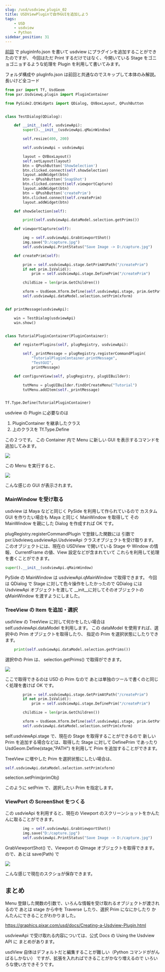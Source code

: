 ```yaml
---
slug: /usd/usdview_plugin_02
title: USDViewPluginで自作GUIを追加しよう
tags:
    - USD
    - usdview
    - Python
sidebar_position: 31
---
```


[前回](/usd/usdview_plugin_01) で pluginInfo.json を書いて usdview にプラグインを追加することができたのですが、
今回はただ Print するだけではなく、今開いている Stage をゴニョゴニョするような処理を
Plugin を利用して書いてみます。

フォルダ構成や plugInfo.json は前回と共通なのでスキップして本体のみ解説。
長いけど全コード

```python
from pxr import Tf, UsdGeom
from pxr.Usdviewq.plugin import PluginContainer

from PySide2.QtWidgets import QDialog, QVBoxLayout, QPushButton


class TestDialog(QDialog):

    def __init__(self, usdviewApi):
        super().__init__(usdviewApi.qMainWindow)

        self.resize(400, 200)

        self.usdviewApi = usdviewApi

        layout = QVBoxLayout()
        self.setLayout(layout)
        btn = QPushButton('ShowSelection')
        btn.clicked.connect(self.showSelection)
        layout.addWidget(btn)
        btn = QPushButton('SnapShot')
        btn.clicked.connect(self.viewportCapture)
        layout.addWidget(btn)
        btn = QPushButton('createPrim')
        btn.clicked.connect(self.createPrim)
        layout.addWidget(btn)

    def showSelection(self):

        print(self.usdviewApi.dataModel.selection.getPrims())

    def viewportCapture(self):

        img = self.usdviewApi.GrabViewportShot()
        img.save("D:/capture.jpg")
        self.usdviewApi.PrintStatus("Save Image -> D:/capture.jpg")

    def createPrim(self):

        prim = self.usdviewApi.stage.GetPrimAtPath("/createPrim")
        if not prim.IsValid():
            prim = self.usdviewApi.stage.DefinePrim("/createPrim")

        childSize = len(prim.GetChildren())

        xform = UsdGeom.Xform.Define(self.usdviewApi.stage, prim.GetPath().AppendChild(f"ChildNode_{childSize+1}"))
        self.usdviewApi.dataModel.selection.setPrim(xform)


def printMessage(usdviewApi):

    win = TestDialog(usdviewApi)
    win.show()


class TutorialPluginContainer(PluginContainer):

    def registerPlugins(self, plugRegistry, usdviewApi):

        self._printMessage = plugRegistry.registerCommandPlugin(
            "TutorialPluginContainer.printMessage",
            "TestGUI",
            printMessage)

    def configureView(self, plugRegistry, plugUIBuilder):

        tutMenu = plugUIBuilder.findOrCreateMenu("Tutorial")
        tutMenu.addItem(self._printMessage)


Tf.Type.Define(TutorialPluginContainer)
```

usdview の Plugin に必要なのは

1. PluginContainer を継承したクラス
2. 上のクラスを Tf.Type.Define

この２つです。
この Container 内で Menu に新しい GUI を表示するコマンドを追加してみます。

![](https://gyazo.com/c94221845730bcf4fb6747c6e4d9f29e.png)

この Menu を実行すると、

![](https://gyazo.com/cbc02418fd38c7a9fd886b6433772341.png)

こんな感じの GUI が表示されます。

### MainWindow を受け取る

usdview は Maya などと同じく PySide を利用して作られているので
カスタム GUI を作りたい場合も Maya と同じく MainWindow を取得して
その MainWindow を親にした Dialog を作成すれば OK です。

plugRegistry.registerCommandPlugin で登録した関数には
引数で pxr.Usdviewq.usdviewApi.UsdviewApi クラスオブジェクトを受け取ります。
このオブジェクトには、現在の USDView で開いている Stage や Window の情報、
CurrentFrame の値、View 設定などが含まれていて
これらを利用して処理を書くことができます。

```python
super().__init__(usdviewApi.qMainWindow)
```

PySide の MainWindow は usdviewApi.qMainWindow で取得できます。
今回は QDialog で Stage に対して色々操作をしたかったので
QDialog には UsdviewApi オブジェクトを渡して
\_\_init\_\_に対してそのオブジェクトの qMainWindow を渡すようにしました。

### TreeView の Item を追加・選択

usdView の TreeView に対して何かをしたい場合は self.usdviewApi.dataModel を利用します。
この dataModel を使用すれば、選択中の Prim オブジェクトを取得したり、
指定の Prim を選択状態にしたりできます。

```python
    print(self.usdviewApi.dataModel.selection.getPrims())
```

選択中の Prim は、 selection.getPrims() で取得ができます。

![](https://gyazo.com/a91faa582e88b6020517f786f43e0812.png)

ここで取得できるのは USD の Prim なので
あとは単独のツールで書くのと同じく処理を書けば OK です。

```python
        prim = self.usdviewApi.stage.GetPrimAtPath("/createPrim")
        if not prim.IsValid():
            prim = self.usdviewApi.stage.DefinePrim("/createPrim")

        childSize = len(prim.GetChildren())

        xform = UsdGeom.Xform.Define(self.usdviewApi.stage, prim.GetPath().AppendChild(f"ChildNode_{childSize+1}"))
        self.usdviewApi.dataModel.selection.setPrim(xform)
```

self.usdviewApi.stage で、現在の Stage を取得することができるので
新しい Prim を追加する場合などは、取得した Stage に対して DefinePrim であったり
UsdGeom.Define(stage,"PATH")
を利用して Prim を追加することができます。

TreeView に増やした Prim を選択状態にしたい場合は、

```python
self.usdviewApi.dataModel.selection.setPrim(xform)
```

selection.setPrim(primObj)

このように setPrim で、選択したい Prim を指定します。

### ViewPort の ScreenShot をつくる

この usdvieApi を利用すると、現在の Viewport のスクリーンショットをかんたんに取ることができます。

```python
        img = self.usdviewApi.GrabViewportShot()
        img.save("D:/capture.jpg")
        self.usdviewApi.PrintStatus("Save Image -> D:/capture.jpg")
```

GrabViewportShot() で、Viewport の QImage オブジェクトを取得できます。
ので、あとは save(Path) で

![](https://i.gyazo.com/ee182d4498896a8625079f7c48337d6b.jpg)

こんな感じで現在のスクショが保存できます。

## まとめ

Menu 登録した関数の引数で、いろんな情報を受け取れるオブジェクトが渡されるので
あとは stage から中を Traverse したり、選択 Prim になにかしたり
かんたんにできることがわかりました。

https://graphics.pixar.com/usd/docs/Creating-a-Usdview-Plugin.html

usdviewApi で受け取れる内容については、公式 Docs の Using the Usdview API に
まとめがあります。

usdView 自体はデフォルトだと編集することが難しい（Python コマンドががんばるしかない）
ですが、拡張を入れればできることがかなり増えるので
いろいろな使い方できそうです。

